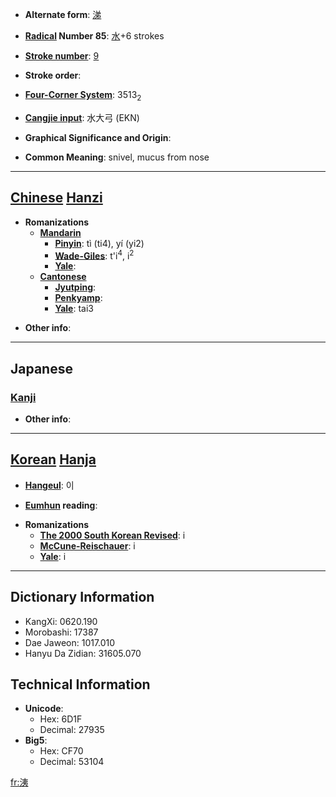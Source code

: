 * '''Alternate form''': [[涕]]

* '''[[Wiktionary:Chinese radical index| Radical]] Number 85''': [[Wiktionary:Chinese radical index 水|水]]+6 strokes

* '''[[Wiktionary:Chinese total strokes index|Stroke number]]''': [[Wiktionary:Chinese total strokes index 9|9]]

* '''Stroke order''': 

* '''[[Wiktionary:Chinese four corner index|Four-Corner System]]''': 3513<sub>2</sub>

* '''[[Wiktionary:Chinese Cangjie index|Cangjie input]]''': 水大弓 (EKN)

* '''Graphical Significance and Origin''': 

* '''Common Meaning''': snivel, mucus from nose

----

== [[Chinese]] [[Hanzi]] ==

* '''Romanizations'''
** '''[[Mandarin]]'''
*** '''[[Pinyin]]''': tì (ti4), yí (yi2)
*** '''[[Wade-Giles]]''': t'i<sup>4</sup>, i<sup>2</sup>
*** '''[[Yale]]''': 
** '''[[Cantonese]]'''
*** '''[[Jyutping]]''':
*** '''[[Penkyamp]]''': 
*** '''[[Yale]]''': tai3

* '''Other info''': 

----

==Japanese==
===[[Kanji]]===
{{kanji|on readings=[[い]] (i), [[てい]] (tei)|kun readings=[[はなじる]] (hanajiru)}}

* '''Other info''':  

----

== [[Korean]] [[Hanja]] ==

* '''[[Hangeul]]''': 이

* '''[[Eumhun]] reading''': 

* '''Romanizations'''
** '''[[The 2000 South Korean Revised Romanization|The 2000 South Korean Revised]]''': i
** '''[[McCune-Reischauer]]''': i
** '''[[Yale]]''': i

----

== Dictionary Information ==

* KangXi: 0620.190
* Morobashi: 17387
* Dae Jaweon: 1017.010
* Hanyu Da Zidian: 31605.070

== Technical Information ==

* '''Unicode''':
** Hex: 6D1F
** Decimal: 27935
* '''Big5''':
** Hex: CF70
** Decimal: 53104

[[fr:洟]]